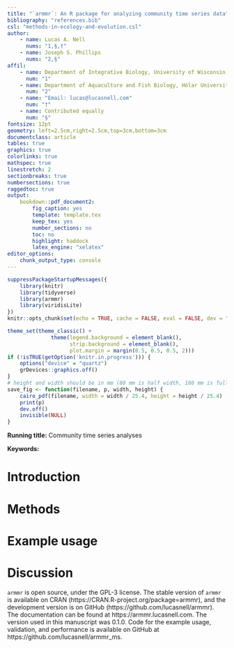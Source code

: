 ```yaml
---
title: "`armmr`: An R package for analyzing community time series data"
bibliography: "references.bib"
csl: "methods-in-ecology-and-evolution.csl"
author:
    - name: Lucas A. Nell
      nums: "1,§,†"
    - name: Joseph S. Phillips
      nums: "2,§"
affil:
    - name: Department of Integrative Biology, University of Wisconsin, Madison, WI 53706
      num: "1"
    - name: Department of Aquaculture and Fish Biology, Hólar University, Skagafjörður 551 Iceland
      num: "2"
    - name: "Email: lucas@lucasnell.com"
      num: "†"
    - name: Contributed equally
      num: "§"
fontsize: 12pt
geometry: left=2.5cm,right=2.5cm,top=3cm,bottom=3cm
documentclass: article
tables: true
graphics: true
colorlinks: true
mathspec: true
linestretch: 2
sectionbreaks: true
numbersections: true
raggedtoc: true
output: 
    bookdown::pdf_document2:
        fig_caption: yes
        template: template.tex
        keep_tex: yes
        number_sections: no
        toc: no
        highlight: haddock
        latex_engine: "xelatex"
editor_options:
    chunk_output_type: console
---
```



```r
suppressPackageStartupMessages({
    library(knitr)
    library(tidyverse)
    library(armmr)
    library(viridisLite)
})
knitr::opts_chunk$set(echo = TRUE, cache = FALSE, eval = FALSE, dev = "cairo_pdf")

theme_set(theme_classic() + 
              theme(legend.background = element_blank(),
                    strip.background = element_blank(),
                    plot.margin = margin(0.5, 0.5, 0.5, 2)))
if (!isTRUE(getOption('knitr.in.progress'))) {
    options("device" = "quartz")
    grDevices::graphics.off()
}
# height and width should be in mm (80 mm is half width, 180 mm is full)
save_fig <- function(filename, p, width, height) {
    cairo_pdf(filename, width = width / 25.4, height = height / 25.4)
    print(p)
    dev.off()
    invisible(NULL)
}

```




<!-- ≤ 45 characters -->
__Running title\:__ Community time series analyses


<!-- A list in alphabetical order not exceeding eight words or short phrases -->
__Keywords\:__ 




\clearpage


<!--- 
The Abstract must not exceed 350 words and should list the main results and conclusions, using simple, factual, numbered statements:
    Point 1: set the context for and purpose of the work;
    Point 2: indicate the approach and methods;
    Point 3: outline the main results;
    Point 4: identify the conclusions and the wider implications.
-->


\section*{Abstract}







# Introduction






# Methods




# Example usage




# Discussion






\section*{References}

\setstretch{1}

<div id="refs"></div>

\setstretch{2}


\section*{Data Availability}


`armmr` is open source, under the GPL-3 license.
The stable version of `armmr` is available on CRAN
(https://CRAN.R-project.org/package=armmr),
and the development version is on GitHub
(https://github.com/lucasnell/armmr).
The documentation can be found at https://armmr.lucasnell.com.
The version used in this manuscript was 0.1.0.
Code for the example usage, validation, and performance is available on 
GitHub at https://github.com/lucasnell/armmr_ms.




\section*{Author Contributions}



